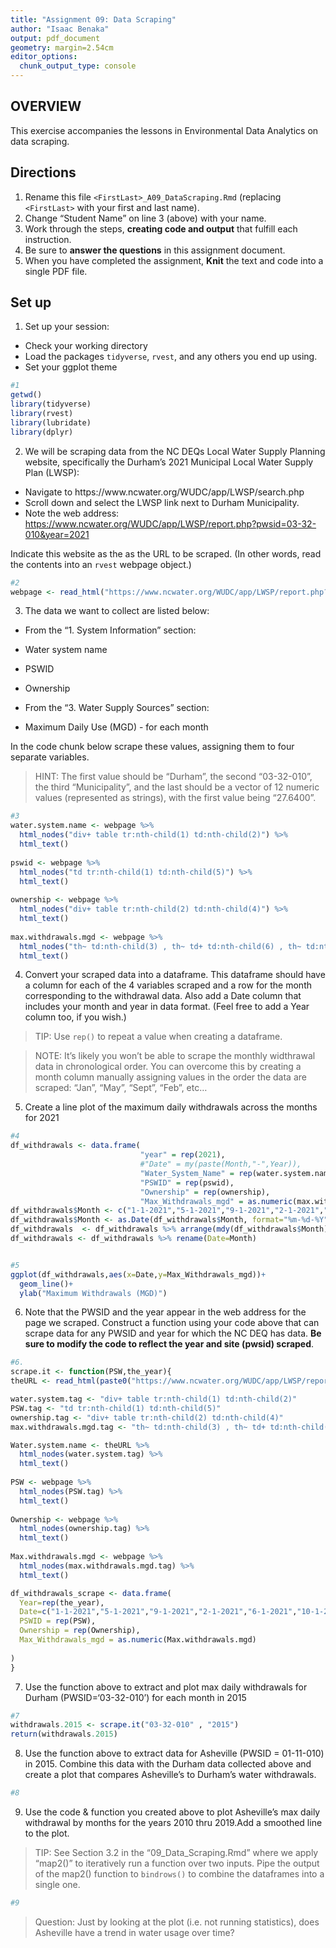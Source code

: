 ```yaml
---
title: "Assignment 09: Data Scraping"
author: "Isaac Benaka"
output: pdf_document
geometry: margin=2.54cm
editor_options: 
  chunk_output_type: console
---
```


## OVERVIEW

This exercise accompanies the lessons in Environmental Data Analytics on data scraping. 

## Directions
1. Rename this file `<FirstLast>_A09_DataScraping.Rmd` (replacing `<FirstLast>` with your first and last name).
2. Change "Student Name" on line 3 (above) with your name.
3. Work through the steps, **creating code and output** that fulfill each instruction.
4. Be sure to **answer the questions** in this assignment document.
5. When you have completed the assignment, **Knit** the text and code into a single PDF file.


## Set up 
1. Set up your session:

* Check your working directory
* Load the packages `tidyverse`, `rvest`, and any others you end up using.
* Set your ggplot theme

```r
#1
getwd()
library(tidyverse)
library(rvest)
library(lubridate)
library(dplyr)
```

2. We will be scraping data from the NC DEQs Local Water Supply Planning website, specifically the Durham's 2021 Municipal Local Water Supply Plan (LWSP): 
 * Navigate to https://www.ncwater.org/WUDC/app/LWSP/search.php
 * Scroll down and select the LWSP link next to Durham Municipality. 
 * Note the web address: <https://www.ncwater.org/WUDC/app/LWSP/report.php?pwsid=03-32-010&year=2021>
 
Indicate this website as the as the URL to be scraped. (In other words, read the contents into an `rvest` webpage object.)

```r
#2
webpage <- read_html("https://www.ncwater.org/WUDC/app/LWSP/report.php?pwsid=03-32-010&year=2021")

```

3. The data we want to collect are listed below:

* From the "1. System Information" section:
 * Water system name
 * PSWID
 * Ownership
 
* From the "3. Water Supply Sources" section:
 * Maximum Daily Use (MGD) - for each month

In the code chunk below scrape these values, assigning them to four separate variables.

>HINT: The first value should be "Durham", the second "03-32-010", the third "Municipality", and the last should be a vector of 12 numeric values (represented as strings), with the first value being "27.6400".

```r
#3
water.system.name <- webpage %>% 
  html_nodes("div+ table tr:nth-child(1) td:nth-child(2)") %>% 
  html_text()
  
pswid <- webpage %>% 
  html_nodes("td tr:nth-child(1) td:nth-child(5)") %>% 
  html_text()
  
ownership <- webpage %>% 
  html_nodes("div+ table tr:nth-child(2) td:nth-child(4)") %>% 
  html_text()
  
max.withdrawals.mgd <- webpage %>% 
  html_nodes("th~ td:nth-child(3) , th~ td+ td:nth-child(6) , th~ td:nth-child(9)") %>%
  html_text()

```


4. Convert your scraped data into a dataframe. This dataframe should have a column for each of the 4 variables scraped and a row for the month corresponding to the withdrawal data. Also add a Date column that includes your month and year in data format. (Feel free to add a Year column too, if you wish.)

>TIP: Use `rep()` to repeat a value when creating a dataframe.

>NOTE: It's likely you won't be able to scrape the monthly widthrawal data in chronological order. You can overcome this by creating a month column manually assigning values in the order the data are scraped: "Jan", "May", "Sept", "Feb", etc...

5. Create a line plot of the maximum daily withdrawals across the months for 2021

```r
#4
df_withdrawals <- data.frame(
                             "year" = rep(2021),
                             #"Date" = my(paste(Month,"-",Year)),
                             "Water_System_Name" = rep(water.system.name),
                             "PSWID" = rep(pswid),
                             "Ownership" = rep(ownership),
                             "Max_Withdrawals_mgd" = as.numeric(max.withdrawals.mgd))
df_withdrawals$Month <- c("1-1-2021","5-1-2021","9-1-2021","2-1-2021","6-1-2021","10-1-2021","3-1-2021","7-1-2021","11-1-2021","4-1-2021","8-1-2021","12-1-2021")
df_withdrawals$Month <- as.Date(df_withdrawals$Month, format="%m-%d-%Y")
df_withdrawals  <- df_withdrawals %>% arrange(mdy(df_withdrawals$Month)) 
df_withdrawals <- df_withdrawals %>% rename(Date=Month)


#5
ggplot(df_withdrawals,aes(x=Date,y=Max_Withdrawals_mgd))+
  geom_line()+
  ylab("Maximum Withdrawals (MGD)")


```

6. Note that the PWSID and the year appear in the web address for the page we scraped. Construct a function using your code above that can scrape data for any PWSID and year for which the NC DEQ has data. **Be sure to modify the code to reflect the year and site (pwsid) scraped**.

```r
#6.
scrape.it <- function(PSW,the_year){
theURL <- read_html(paste0("https://www.ncwater.org/WUDC/app/LWSP/report.php?pwsid=",PSW,"&year=",the_year,"/"))

water.system.tag <- "div+ table tr:nth-child(1) td:nth-child(2)"
PSW.tag <- "td tr:nth-child(1) td:nth-child(5)"
ownership.tag <- "div+ table tr:nth-child(2) td:nth-child(4)"
max.withdrawals.mgd.tag <- "th~ td:nth-child(3) , th~ td+ td:nth-child(6) , th~ td:nth-child(9)"

Water.system.name <- theURL %>% 
  html_nodes(water.system.tag) %>% 
  html_text()
  
PSW <- webpage %>% 
  html_nodes(PSW.tag) %>% 
  html_text()
  
Ownership <- webpage %>% 
  html_nodes(ownership.tag) %>% 
  html_text()
  
Max.withdrawals.mgd <- webpage %>% 
  html_nodes(max.withdrawals.mgd.tag) %>%
  html_text()

df_withdrawals_scrape <- data.frame(
  Year=rep(the_year),
  Date=c("1-1-2021","5-1-2021","9-1-2021","2-1-2021","6-1-2021","10-1-2021","3-1-2021","7-1-2021","11-1-2021","4-1-2021","8-1-2021","12-1-2021"),
  PSWID = rep(PSW),
  Ownership = rep(Ownership),
  Max_Withdrawals_mgd = as.numeric(Max.withdrawals.mgd)
  
)
}

```

7. Use the function above to extract and plot max daily withdrawals for Durham (PWSID='03-32-010') for each month in 2015

```r
#7
withdrawals.2015 <- scrape.it("03-32-010" , "2015")
return(withdrawals.2015)
```

8. Use the function above to extract data for Asheville (PWSID = 01-11-010) in 2015. Combine this data with the Durham data collected above and create a plot that compares Asheville's to Durham's water withdrawals.

```r
#8


```


9. Use the code & function you created above to plot Asheville's max daily withdrawal by months for the years 2010 thru 2019.Add a smoothed line to the plot.

>TIP: See Section 3.2 in the "09_Data_Scraping.Rmd" where we apply "map2()" to iteratively run a function over two inputs. Pipe the output of the map2() function to `bindrows()` to combine the dataframes into a single one. 

```r
#9


```

>Question: Just by looking at the plot (i.e. not running statistics), does Asheville have a trend in water usage over time?